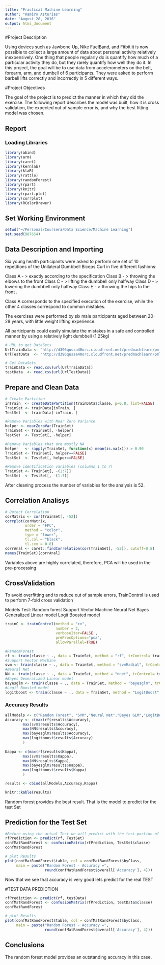 ```yaml
---
title: "Practical Machine Learning"
author: "Ramiro Asturias"
date: "August 28, 2016"
output: html_document
---
```



#Project Description

Using devices such as Jawbone Up, Nike FuelBand, and Fitbit it is now possible to collect a large amount of data about personal activity relatively inexpensively. One thing that people regularly do is quantify how much of a particular activity they do, but they rarely quantify how well they do it. In this project, the goal will be to use data from accelerometers on the belt, forearm, arm, and dumbell of 6 participants. They were asked to perform barbell lifts correctly and incorrectly in 5 different ways. 


#Project Objectives

The goal of the project is to predict the manner in which they did the exercise. The following report describes the model was built, how it is cross validation, the expected out of sample error is, and why the best fitting model was chosen. 


## Report

### Loading Libraries 
```r
library(abind)
library(arm)
library(caret)
library(kernlab)
library(klaR)
library(rattle)
library(randomForest)
library(rpart)
library(knitr)
library(rpart.plot)
library(corrplot)
library(RColorBrewer)
```
## Set Working Environment

```r
setwd("~/Personal/Coursera/Data Science/Machine Learning")
set.seed(987654)
```

## Data Description and Importing

Six young health participants were asked to perform one set of 10 repetitions of the Unilateral Dumbbell Biceps Curl in five different fashions: 

Class A - > exactly according to the specification 
Class B - > throwing the elbows to the front
Class C - > lifting the dumbbell only halfway 
Class D - > lowering the dumbbell only halfway
Class E - > throwing the hips to the front .

Class A corresponds to the specified execution of the exercise, while the other 4 classes correspond to common mistakes. 

The exercises were performed by six male participants aged between 20-28 years, with little weight lifting experience. 

All participants could easily simulate the mistakes in a safe and controlled manner by using a relatively light dumbbell (1.25kg)

```r
# URL to get DataSets
UrlTrainData <- "http://d396qusza40orc.cloudfront.net/predmachlearn/pml-training.csv"
UrlTestData  <- "http://d396qusza40orc.cloudfront.net/predmachlearn/pml-testing.csv"

# Get DataSets
trainData <- read.csv(url(UrlTrainData))
testData  <- read.csv(url(UrlTestData))

```

## Prepare and Clean Data

```r
# Create Partition 
inTrain  <- createDataPartition(trainData$classe, p=0.8, list=FALSE)
TrainSet <- trainData[inTrain, ]
TestSet  <- trainData[-inTrain, ]

#Remove Variables with Near Zero Variance
helper <- nearZeroVar(TrainSet)
TrainSet <- TrainSet[, -helper]
TestSet  <- TestSet[, -helper]

#Remove Variables that are mostly NA
helper   <- sapply(TrainSet, function(x) mean(is.na(x))) > 0.90
TrainSet <- TrainSet[, helper==FALSE]
TestSet  <- TestSet[, helper==FALSE]

#Remove identification variables (columns 1 to 7)
TrainSet <- TrainSet[, -(1:7)]
TestSet  <- TestSet[, -(1:7)]
```

After cleaning process the number of variables for the analysis is 52.

## Correlation Analisys

```r
# Detect Correlation
corMatrix <- cor(TrainSet[, -52])
corrplot(corMatrix, 
         order = "FPC", 
         method = "color", 
         type = "lower",
         tl.col = "black",
         tl.cex = 0.8)
corrAnal <- caret::findCorrelation(cor(TrainSet[, -52]), cutoff=0.8)
names(TrainSet)[corrAnal]
```
Variables above are highly correlated, therefore, PCA will be used in the pre-processing

## CrossValidation

To avoid overfitting and to reduce out of sample errors, TrainControl is used to perform 7-fold cross validation

Models Test: 
Random forest
Support Vector Machine
Neural Net
Bayes Generalized Linear model
Logit Boosted model

```r

trainC <- trainControl(method = "cv", 
                       number = 2, 
                       verboseIter=FALSE , 
                       preProcOptions="pca", 
                       allowParallel=TRUE)

#RandomForest
rf <- train(classe ~ ., data = TrainSet, method = "rf", trControl= trainC)
#Support Vector Machine
svm <- train(classe ~ ., data = TrainSet, method = "svmRadial", trControl= trainC)
#Neural Net
NN <- train(classe ~ ., data = TrainSet, method = "nnet", trControl= trainC, verbose=FALSE )
#Bayes Generalized Linear model
bayesglm <- train(classe ~ ., data = TrainSet, method = "bayesglm", trControl= trainC)
#Logit Boosted model
logitboost <- train(classe ~ ., data = TrainSet, method = "LogitBoost", trControl= trainC)

```

### Accuracy Results
```r
allModels <- c("Random Forest", "SVM","Neural Net","Bayes GLM","LogitBoost")
Accuracy <- c(max(rf$results$Accuracy),
        max(svm$results$Accuracy),
        max(NN$results$Accuracy),
        max(bayesglm$results$Accuracy),
        max(logitboost$results$Accuracy)
        )
        
Kappa <- c(max(rf$results$Kappa),
        max(svm$results$Kappa),
        max(NN$results$Kappa),
        max(bayesglm$results$Kappa),
        max(logitboost$results$Kappa)
        )  

results <- cbind(allModels,Accuracy,Kappa)

knitr::kable(results)

```
Random forest provides the best result. That is the model to predict for the test Set


## Prediction for the Test Set
```r

#Before using the actual Test we will predict with the test portion of the training SeT
rfPrediction <- predict(rf, TestSet)
confMatRandForest <- confusionMatrix(rfPrediction, TestSet$classe)
confMatRandForest

# plot Results
plot(confMatRandForest$table, col = confMatRandForest$byClass, 
     main = paste("Random Forest - Accuracy =",
                  round(confMatRandForest$overall['Accuracy'], 4)))

```
Now that we see that accuracy is very good lets predict for the real TEST

#TEST DATA PREDICTION

```r
rfPrediction <- predict(rf, testData)
confMatRandForest <- confusionMatrix(rfPrediction, testData$classe)
confMatRandForest

# plot Results
plot(confMatRandForest$table, col = confMatRandForest$byClass, 
     main = paste("Random Forest - Accuracy =",
                  round(confMatRandForest$overall['Accuracy'], 4)))

```

## Conclusions

The random forest model provides an outstanding accuracy in this case.
